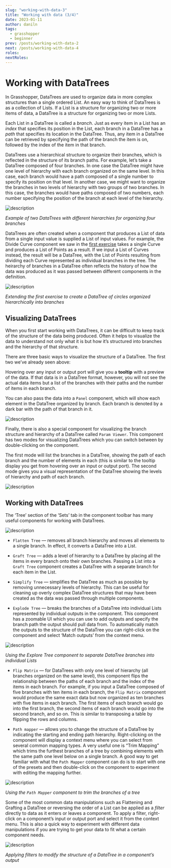 ```yaml
---
slug: "working-with-data-3"
title: "Working with data (3/4)"
date: 2023-01-11
author: daniln
tags:
  - grasshopper
  - beginner
prev: /posts/working-with-data-2
next: /posts/working-with-data-4
roles:
nextRoles:
---
```


# Working with DataTrees

In Grasshopper, DataTrees are used to organize data in more complex structures than a single ordered List. An easy way to think of DataTrees is as a collection of Lists. If a List is a structure for organizing two or more items of data, a DataTree is a structure for organizing two or more Lists.

Each List in a DataTree is called a _branch_. Just as every item in a List has an _index_ that specifies its position in the List, each branch in a DataTree has a _path_ that specifies its location in the DataTree. Thus, any item in a DataTree can be retrieved by specifying the path of the branch the item is on, followed by the index of the item in that branch.

DataTrees use a hierarchical structure to organize their branches, which is reflected in the structure of its branch paths. For example, let’s take a DataTree composed of four branches. In one case the DataTree might have one level of hierarchy with each branch organized on the same level. In this case, each branch would have a path composed of a single number to specify its position on that level. In another case, we might want to organize the branches in two levels of hierarchy with two groups of two branches. In this case, the branches would have paths composed of two numbers, each number specifying the position of the branch at each level of the hierarchy.

![description](/images/4-5-18.png)

_Example of two DataTrees with different hierarchies for organizing four branches_

DataTrees are often created when a component that produces a List of data from a single input value is supplied a List of input values. For example, the Divide Curve component we saw in the [first exercise](https://medium.com/intro-to-grasshopper/exercise-hello-grasshopper-c3cd53dd19d5) takes a single Curve and produces a List of Points as a result. If we input a List of Curves instead, the result will be a DataTree, with the List of Points resulting from dividing each Curve represented as individual branches in the tree. The heirarchy of branches in a DataTree often reflects the history of how the data was produced as it was passed between different components in the definition.

![description](/images/4-5-19.gif)

_Extending the first exercise to create a DataTree of circles organized hierarchically into branches_

## Visualizing DataTrees

When you first start working with DataTrees, it can be difficult to keep track of the structure of the data being produced. Often it helps to visualize the data to understand not only what it is but how it’s structured into branches and the hierarchy of that structure.

There are three basic ways to visualize the structure of a DataTree. The first two we’ve already seen above:

Hovering over any input or output port will give you a **tooltip** with a preview of the data. If that data is in a DataTree format, however, you will not see the actual data items but a list of the branches with their paths and the number of items in each branch.

You can also pass the data into a `Panel` component, which will show each element in the DataTree organized by branch. Each branch is denoted by a dark bar with the path of that branch in it.

![description](/images/4-5-20.png#img-left)

Finally, there is also a special component for visualizing the branch structure and hierarchy of a DataTree called `Param Viewer`. This component has two modes for visualizing DataTrees which you can switch between by double-clicking on the component.

The first mode will list the branches in a DataTree, showing the path of each branch and the number of elements in each (this is similar to the tooltip display you get from hovering over an input or output port). The second mode gives you a visual representation of the DataTree showing the levels of hierarchy and path of each branch.

![description](/images/4-5-21.png)

## Working with DataTrees

The ‘Tree’ section of the ‘Sets’ tab in the component toolbar has many useful components for working with DataTrees.

![description](/images/4-5-22.png)

- `Flatten Tree` — removes all branch hierarchy and moves all elements to a single branch. In effect, it converts a DataTree into a List.

- `Graft Tree` — adds a level of hierarchy to a DataTree by placing all the items in every branch onto their own branches. Passing a List into a `Graft Tree` component creates a DataTree with a separate branch for each item in the List.

- `Simplify Tree` — simplifies the DataTree as much as possible by removing unnecessary levels of hierarchy. This can be useful for cleaning up overly complex DataTree structures that may have been created as the data was passed through multiple components.

- `Explode Tree` — breaks the branches of a DataTree into individual Lists represented by individual outputs in the component. This component has a zoomable UI which you can use to add outputs and specify the branch path the output should pull data from. To automatically match the outputs to the structure of the DataTree you can right-click on the component and select ‘Match outputs’ from the context menu.

![description](/images/4-5-23.gif)

_Using the Explore Tree component to separate DataTree branches into individual Lists_

- `Flip Matrix` — for DataTrees with only one level of hierarchy (all branches organized on the same level), this component flips the relationship between the paths of each branch and the index of the items in each branch. For example, if you input a DataTree composed of five branches with ten items in each branch, the `Flip Matrix` component would produce the same exact data but now organized as ten branches with five items in each branch. The first items of each branch would go into the first branch, the second items of each branch would go into the second branch, and so on. This is similar to transposing a table by flipping the rows and columns.

- `Path mapper` — allows you to change the structure of a DataTree by indicating the starting and ending path hierarchy. Right-clicking on the component will display a context menu where you can select from several common mapping types. A very useful one is “Trim Mapping” which trims the furthest branches of a tree by combining elements with the same path one level below on a single branch. A good way to get familiar with what the `Path Mapper` component can do is to start with one of the presets and then double-click on the component to experiment with editing the mapping further.

![description](/images/4-5-24.png)

_Using the `Path Mapper` component to trim the branches of a tree_

Some of the most common data manipulations such as Flattening and Grafting a DataTree or reversing the order of a List can be applied as a _filter_ directly to data as it enters or leaves a component. To apply a filter, right-click on a component’s input or output port and select it from the context menu. This is also a quick way to experiment with different data manipulations if you are trying to get your data to fit what a certain component needs.

![description](/images/4-5-25.gif)

_Applying filters to modify the structure of a DataTree in a component’s output_